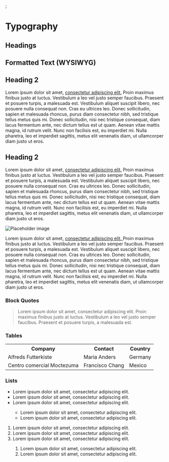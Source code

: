 
<Meta title="Typography" />;

# Typography

## Headings

<Unstyled>
  <Typography />
</Unstyled>

## Formatted Text (WYSIWYG)

<Unstyled>
  <div className="text-formatted">
    <h2> Heading 2 </h2>
    <p>
      Lorem ipsum dolor sit amet, <a href="#">consectetur adipiscing elit.</a>
      Proin maximus finibus justo at luctus. Vestibulum a leo vel justo semper
      faucibus. Praesent et posuere turpis, a malesuada est. Vestibulum aliquet
      suscipit libero, nec posuere nulla consequat non. Cras eu ultrices leo.
      Donec sollicitudin, sapien et malesuada rhoncus, purus diam consectetur
      nibh, sed tristique tellus metus quis mi. Donec sollicitudin, nisi nec
      tristique consequat, diam lacus fermentum ante, nec dictum tellus est ut
      quam. Aenean vitae mattis magna, id rutrum velit. Nunc non facilisis est,
      eu imperdiet mi. Nulla pharetra, leo et imperdiet sagittis, metus elit
      venenatis diam, ut ullamcorper diam justo ut eros.
    </p>
    <h2> Heading 2 </h2>
    <p>
      Lorem ipsum dolor sit amet, <a href="#">consectetur adipiscing elit.</a>
      Proin maximus finibus justo at luctus. Vestibulum a leo vel justo semper
      faucibus. Praesent et posuere turpis, a malesuada est. Vestibulum aliquet
      suscipit libero, nec posuere nulla consequat non. Cras eu ultrices leo.
      Donec sollicitudin, sapien et malesuada rhoncus, purus diam consectetur
      nibh, sed tristique tellus metus quis mi. Donec sollicitudin, nisi nec
      tristique consequat, diam lacus fermentum ante, nec dictum tellus est ut
      quam. Aenean vitae mattis magna, id rutrum velit. Nunc non facilisis est,
      eu imperdiet mi. Nulla pharetra, leo et imperdiet sagittis, metus elit
      venenatis diam, ut ullamcorper diam justo ut eros.
    </p>
    <div>
      <img src="https://placehold.co/600x400" alt="Placeholder image" />
    </div>
    <p>
      Lorem ipsum dolor sit amet, <a href="#">consectetur adipiscing elit. </a>
      Proin maximus finibus justo at luctus. Vestibulum a leo vel justo semper
      faucibus. Praesent et posuere turpis, a malesuada est. Vestibulum aliquet
      suscipit libero, nec posuere nulla consequat non. Cras eu ultrices leo.
      Donec sollicitudin, sapien et malesuada rhoncus, purus diam consectetur
      nibh, sed tristique tellus metus quis mi. Donec sollicitudin, nisi nec
      tristique consequat, diam lacus fermentum ante, nec dictum tellus est ut
      quam. Aenean vitae mattis magna, id rutrum velit. Nunc non facilisis est,
      eu imperdiet mi. Nulla pharetra, leo et imperdiet sagittis, metus elit
      venenatis diam, ut ullamcorper diam justo ut eros.
    </p>
    <h3> Block Quotes </h3>
    <blockquote>
      <p>
        Lorem ipsum dolor sit amet, consectetur adipiscing elit. Proin maximus
        finibus justo at luctus. Vestibulum a leo vel justo semper faucibus.
        Praesent et posuere turpis, a malesuada est.
      </p>
    </blockquote>
    <h3> Tables </h3>
    <table>
      <tr>
        <th>Company</th>
        <th>Contact</th>
        <th>Country</th>
      </tr>
      <tr>
        <td>Alfreds Futterkiste</td>
        <td>Maria Anders</td>
        <td>Germany</td>
      </tr>
      <tr>
        <td>Centro comercial Moctezuma</td>
        <td>Francisco Chang</td>
        <td>Mexico</td>
      </tr>
    </table>
    <h3> Lists </h3>
    <ul>
      <li> Lorem ipsum dolor sit amet, consectetur adipiscing elit. </li>
      <li> Lorem ipsum dolor sit amet, consectetur adipiscing elit. </li>
      <li> Lorem ipsum dolor sit amet, consectetur adipiscing elit. </li>
      <ul>
        <li> Lorem ipsum dolor sit amet, consectetur adipiscing elit. </li>
        <li> Lorem ipsum dolor sit amet, consectetur adipiscing elit. </li>
      </ul>
    </ul>
    <ol>
      <li> Lorem ipsum dolor sit amet, consectetur adipiscing elit. </li>
      <li> Lorem ipsum dolor sit amet, consectetur adipiscing elit. </li>
      <li> Lorem ipsum dolor sit amet, consectetur adipiscing elit. </li>
      <ol>
        <li> Lorem ipsum dolor sit amet, consectetur adipiscing elit. </li>
        <li> Lorem ipsum dolor sit amet, consectetur adipiscing elit. </li>
      </ol>
    </ol>
  </div>
</Unstyled>
